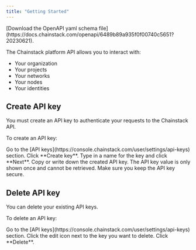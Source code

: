 ---
title: "Getting Started"
---

<Info>
  [Download the OpenAPI yaml schema file](https://docs.chainstack.com/openapi/6489b89a935f0f00740c5651?20230621).
</Info>

The Chainstack platform API allows you to interact with:

* Your organization
* Your projects
* Your networks
* Your nodes
* Your identities

## Create API key

You must create an API key to authenticate your requests to the Chainstack API.

To create an API key:

<Steps>
<Step>
Go to the [API keys](https://console.chainstack.com/user/settings/api-keys) section.
</Step>
<Step>
Click **Create key**.
</Step>
<Step>
Type in a name for the key and click **Next**.
</Step>
<Step>
Copy or write down the created API key.
</Step>
</Steps>

<Warning>
  The API key value is only shown once and cannot be retrieved. Make sure you keep the API key secure.
</Warning>

## Delete API key

You can delete your existing API keys.

To delete an API key:

<Steps>
<Step>
Go to the [API keys](https://console.chainstack.com/user/settings/api-keys) section.
</Step>
<Step>
Click the edit icon next to the key you want to delete.
</Step>
<Step>
Click **Delete**.
</Step>
</Steps>

